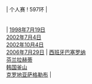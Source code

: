 | 个人赛
! 597环
| {{flagathlete|[[马瑞纳·波波科娃]]|RUS}}<br/>{{flagathlete|[[奥尔加·多伏古恩]]|KAZ}}<br/>{{flagathlete|[[奥尔加·多伏古恩]]|KAZ}}<br/>{{flagathlete|[[奥尔加·多伏古恩]]|KAZ}}
| [[1998年]][[7月19日]]<br/>[[2002年]][[7月4日]]<br/>[[2002年]][[10月4日]]<br/>[[2006年]][[7月29日]]
| [[西班牙]][[巴塞罗纳]]<br/>[[芬兰]][[拉赫蒂]]<br/>[[韩国]][[釜山]]<br/>[[克罗地亚]][[萨格勒布]]
| {{ed|女子50米步枪卧射个人赛世界纪录}}
<noinclude>[[Category:女子射击世界纪录导航模板|{{PAGENAME}}]]</noinclude>